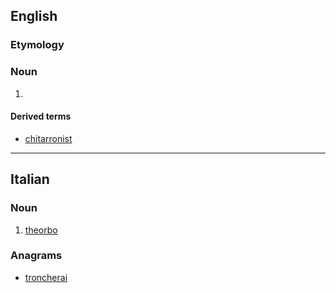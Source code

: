 ==English==

===Etymology===
{{bor|en|it|chitarrone}}

===Noun===
{{en-noun}}

# {{synonym of|theorbo|lang=en}}

====Derived terms====
* [[chitarronist]]

----

==Italian==

===Noun===
{{it-noun|m}}

# {{lb|it|musical instruments}} [[theorbo]]

===Anagrams===
* [[troncherai#Italian|troncherai]]